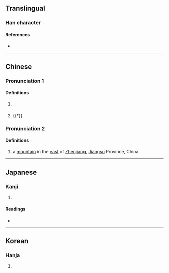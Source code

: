 {{character info}}
==Translingual==

===Han character===
{{Han char|rn=31|rad=囗|as=09|sn=12|four=60227|canj=WUMB|ids=⿴囗耑}}

====References====
* {{Han ref|kx=0219.240|dkj=04804|dj=0451.020|hdz=10722.120|uh=570C|ud=22284|bh=D87C|bd=55420}}

----

==Chinese==
{{zh-forms}}

===Pronunciation 1===
{{zh-pron
|m=chuán
|c=cyun4
|mc=2
|oc=1
|cat=n,a
}}

====Definitions====
{{zh-hanzi}}

# {{lb|zh|dialectal}} {{zh-alt-form|篅|a kind of [[round]] [[container]] for [[grain]] made of [[bamboo]] or [[grass]]}}
# {{†}} {{zh-alt-form|團|[[round]]; [[round]] [[seat]]}}

===Pronunciation 2===
{{zh-pron
|m=Chuí
|c=seoi4
|mc=1
|oc=1
|cat=pn
}}

====Definitions====
{{zh-hanzi}}

# {{zh-div|山}} a [[mountain]] in the [[east]] of [[Zhenjiang]], [[Jiangsu]] Province, China

----

==Japanese==

===Kanji===
{{ja-kanji|grade=|rs=囗09}}

# {{rfdef|ja|sort=囗09}}

====Readings====
* {{ja-readings|on=せん, ぜん, すい, ずい|kun=まる-い, かご}}

----

==Korean==

===Hanja===
{{ko-hanja|hangeul=천|rv=cheon|mr=ch'ŏn}}

# {{rfdef|ko|sort=囗09}}